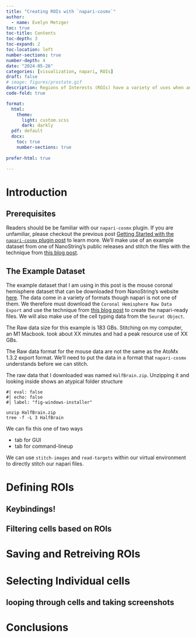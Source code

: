 ```yaml
---
title: "Creating ROIs with `napari-cosmx`"
author:
  - name: Evelyn Metzger
toc: true
toc-title: Contents
toc-depth: 3
toc-expand: 2
toc-location: left
number-sections: true
number-depth: 4
date: "2024-05-26"
categories: [visualization, napari, ROIs]
draft: false
# image: figures/prostate.gif
description: Regions of Interests (ROIs) have a variety of uses when analyzing spatial data. This blog post shows you how to select ROIs with `napari-cosmx` and some of the downstream things you can do with those ROIs.
code-fold: true

format:
  html:
    theme: 
      light: custom.scss
      dark: darkly
  pdf: default
  docx:
    toc: true
    number-sections: true
    
prefer-html: true

---
```


# Introduction



## Prerequisites

Readers should be be familiar with our `napari-cosmx` plugin. If you are unfamiliar, 
please checkout the previous post [Getting Started with the `napari-cosmx` plugin post](../using-napari-for-cosmx-data/index.qmd){target="_blank"} to learn more.
We'll make use of an example dataset from one of NanoString's public releases and
stitch the files with the technique from [this blog post](../napari-programmatically-stitching/stitching-programmatically.qmd){target="_blank"}.

## The Example Dataset

The example dataset that I am using in this post is the mouse coronal hemisphere
dataset that can be downloaded from NanoString's website [here](https://nanostring.com/products/cosmx-spatial-molecular-imager/ffpe-dataset/cosmx-smi-mouse-brain-ffpe-dataset/){target="blank"}. The data come in a variety of formats though napari
is not one of them. We therefore must download the `Coronal Hemisphere Raw Data Export` and use the technique from [this blog post](../napari-programmatically-stitching/stitching-programmatically.qmd){target="_blank"}
to create the napari-ready files. We will also make use of the cell typing data from
the `Seurat Object`.

::: {.callout-note}
The Raw data size for this example is 183 GBs. Stitching on my computer, an M1 Macbook. took about
XX minutes and had a peak resource use of XX GBs.
:::

::: {.callout-note}
The Raw data format for the mouse data are not the same as the AtoMx 1.3.2 export
format. We'll need to put the data in a format that `napari-cosmx` understands
before we can stitch.
:::

The raw data that I downloaded was named `HalfBrain.zip`. Unzipping it and looking
inside shows an atypical folder structure

```
#| eval: false
#| echo: false
#| label: "fig-windows-installer"

unzip HalfBrain.zip
tree -f -L 3 HalfBrain

```

We can fix this one of two ways

- tab for GUI
- tab for command-lineup 



We can use `stitch-images` and `read-targets` within our virtual environment 
to directly stitch our napari files. 


# Defining ROIs

## Keybindings!

## Filtering cells based on ROIs

# Saving and Retreiving ROIs

# Selecting Individual cells

## looping through cells and taking screenshots

# Conclusions
